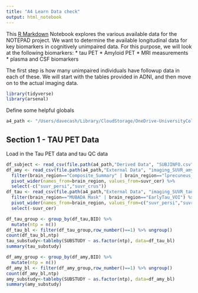 ```yaml
---
title: "A4 Learn Data check"
output: html_notebook
---
```


This [R Markdown](http://rmarkdown.rstudio.com) Notebook explores the various 
available data for the NOTEPAD project. We want to determine the available
longitudinal data for key biomarkers in cognitively unimpaired data. For this
purpose, we will look at the following biomarkers:
* tau PET
* Amyloid PET
* MRI measurements
* plasma and CSF biomarkers 

The first step is how many unimpaired individuals have followup data in
each of these. We will start with the tables provided in ADNI, and then 
move on to the actual imaging data. 

```r
library(tidyverse)
library(arsenal)
```


Define some helpful globals
```r
a4_path <- "/Users/davecash/Library/CloudStorage/OneDrive-UniversityCollegeLondon/NOTEPAD/data/A4_LEARN"
```

## Section 1 - TAU PET Data
Load in the Tau PET data and tau QC data
```r
df_subject <- read_csv(file.path(a4_path,"Derived Data", "SUBJINFO.csv"))
df_amy <- read_csv(file.path(a4_path,"External Data", "imaging_SUVR_amyloid.csv")) %>% 
  filter(brain_region=="Composite_Summary" | brain_region=="lprecuneus_gm") %>% 
  pivot_wider(names_from=brain_region, values_from=suvr_cer) %>% 
  select(-c("suvr_persi","suvr_crus"))
df_tau <- read_csv(file.path(a4_path,"External Data", "imaging_SUVR_tau.csv")) %>% 
  filter(brain_region=="MUBADA Mask" | brain_region=="EarlyTau_VOI") %>% 
  pivot_wider(names_from=brain_region, values_from=c("suvr_persi","suvr_crus")) %>% 
  select(-suvr_cer)

```
``` r
df_tau_group <- group_by(df_tau,BID) %>% 
  mutate(ntp = n()) 
df_tau_bl <- filter(df_tau_group,row_number()==1) %>% ungroup()
count(df_tau_bl,ntp)
tau_substudy<-tableby(SUBSTUDY ~ as.factor(ntp), data=df_tau_bl) 
summary(tau_substudy)

df_amy_group <- group_by(df_amy,BID) %>% 
  mutate(ntp = n()) 
df_amy_bl <- filter(df_amy_group,row_number()==1) %>% ungroup()
count(df_amy_bl,ntp)
amy_substudy<-tableby(SUBSTUDY ~ as.factor(ntp), data=df_amy_bl) 
summary(amy_substudy)

```
